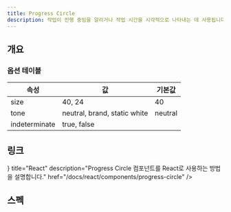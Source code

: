 ```yaml
---
title: Progress Circle
description: 작업이 진행 중임을 알리거나 작업 시간을 시각적으로 나타내는 데 사용됩니다.
---
```


## 개요

### 옵션 테이블

| 속성          | 값                           | 기본값  |
| ------------- | ---------------------------- | ------- |
| size          | 40, 24                       | 40      |
| tone          | neutral, brand, static white | neutral |
| indeterminate | true, false                  |         |

## 링크

<Cards>
  <Card
    icon={<AtomIcon />}
    title="React"
    description="Progress Circle 컴포넌트를 React로 사용하는 방법을 설명합니다."
    href="/docs/react/components/progress-circle"
  />
</Cards>

## 스펙

<ComponentSpecBlock id="progress-circle" />
